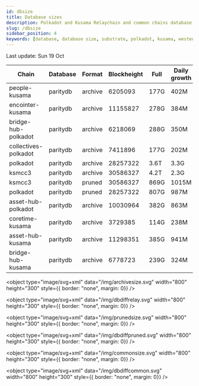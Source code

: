 ```yaml
---
id: dbsize
title: Database sizes
description: Polkadot and Kusama Relaychain and common chains database sizes
slug: /dbsize
sidebar_position: 4
keywords: [database, database size, substrate, polkadot, kusama, westend]
---
```



Last update: Sun 19 Oct

| Chain    | Database   | Format | Blockheight | Full         | Daily growth |
| ------------------------| ----------- | -------- | ------- | ---------- | ----- | 
| people-kusama | paritydb | archive | 6205093 | 177G | 402M |
| encointer-kusama | paritydb | archive | 11155827 | 278G | 384M |
| bridge-hub-polkadot | paritydb | archive | 6218069 | 288G | 350M |
| collectives-polkadot | paritydb | archive | 7411896 | 177G | 202M |
| polkadot | paritydb | archive | 28257322 | 3.6T | 3.3G |
| ksmcc3 | paritydb | archive | 30586327 | 4.2T | 2.3G |
| ksmcc3 | paritydb | pruned | 30586327 | 869G | 1015M |
| polkadot | paritydb | pruned | 28257322 | 807G | 987M |
| asset-hub-polkadot | paritydb | archive | 10030964 | 382G | 863M |
| coretime-kusama | paritydb | archive | 3729385 | 114G | 238M |
| asset-hub-kusama | paritydb | archive | 11298351 | 385G | 941M |
| bridge-hub-kusama | paritydb | archive | 6778723 | 239G | 324M |
<object type="image/svg+xml" data="/img/archivesize.svg" width="800" height="300" style={{ border: "none", margin: 0}} />

<object type="image/svg+xml" data="/img/dbdiffrelay.svg" width="800" height="300" style={{ border: "none", margin: 0}} />

<object type="image/svg+xml" data="/img/prunedsize.svg" width="800" height="300" style={{ border: "none", margin: 0}} />

<object type="image/svg+xml" data="/img/dbdiffpruned.svg" width="800" height="300" style={{ border: "none", margin: 0}} />

<object type="image/svg+xml" data="/img/commonsize.svg" width="800" height="300" style={{ border: "none", margin: 0}} />

<object type="image/svg+xml" data="/img/dbdiffcommon.svg" width="800" height="300" style={{ border: "none", margin: 0}} />
